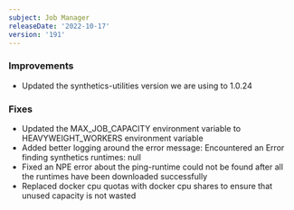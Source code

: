 ```yaml
---
subject: Job Manager
releaseDate: '2022-10-17'
version: '191'
---
```


### Improvements
* Updated the synthetics-utilities version we are using to 1.0.24
### Fixes
* Updated the MAX_JOB_CAPACITY environment variable to HEAVYWEIGHT_WORKERS environment variable
* Added better logging around the error message: Encountered an Error finding synthetics runtimes: null
* Fixed an NPE error about the ping-runtime could not be found after all the runtimes have been downloaded successfully
* Replaced docker cpu quotas with docker cpu shares to ensure that unused capacity is not wasted
